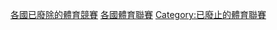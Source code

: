 {{Categories by country|nocat}}

[[Category:各國已廢除的體育競賽|]]
[[Category:各國體育聯賽|]]
[[Category:已廢止的體育聯賽|Category:已廢止的體育聯賽]]